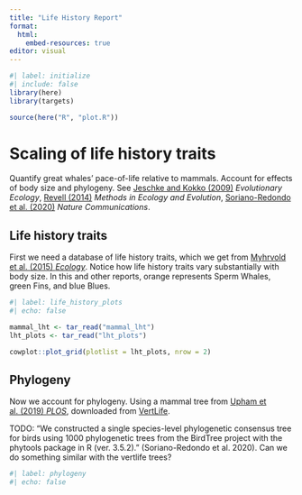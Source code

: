 ```yaml
---
title: "Life History Report"
format:
  html:
    embed-resources: true
editor: visual
---
```


```r
#| label: initialize
#| include: false
library(here)
library(targets)

source(here("R", "plot.R"))
```

# Scaling of life history traits

Quantify great whales' pace-of-life relative to mammals. Account for effects of body size and phylogeny. See [Jeschke and Kokko (2009)](https://doi.org/10.1007/s10682-008-9276-y) *Evolutionary Ecology*, [Revell (2014)](https://doi.org/10.1111/j.2041-210X.2011.00169.x) *Methods in Ecology and Evolution*, [Soriano-Redondo et al. (2020)](https://doi.org/10.1038/s41467-020-19256-0) *Nature Communications*.

## Life history traits

First we need a database of life history traits, which we get from [Myhrvold et al. (2015) *Ecology*](https://doi.org/10.1890/15-0846R.1). Notice how life history traits vary substantially with body size. In this and other reports, orange represents Sperm Whales, green Fins, and blue Blues.

```r
#| label: life_history_plots
#| echo: false

mammal_lht <- tar_read("mammal_lht")
lht_plots <- tar_read("lht_plots")

cowplot::plot_grid(plotlist = lht_plots, nrow = 2)
```

## Phylogeny

Now we account for phylogeny. Using a mammal tree from [Upham et al. (2019) *PLOS*](https://doi.org/10.1371/journal.pbio.3000494), downloaded from [VertLife](http://verlife.org/phylosubsets).

TODO: "We constructed a single species-level phylogenetic consensus tree for birds using 1000 phylogenetic trees from the BirdTree project with the phytools package in R (ver. 3.5.2)." (Soriano-Redondo et al. 2020). Can we do something similar with the vertlife trees?

```r
#| label: phylogeny
#| echo: false

```
